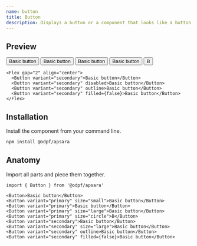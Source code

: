 ```yaml
---
name: button
title: Button
description: Displays a button or a component that looks like a button.
---
```

## Preview

<Preview>
  <Flex
    css={{
      flexDirection: "column",
      alignItems: "center",
      gap: "$3",
    }}
  >
    <Flex gap="2" align="center">
      <Button>Basic button</Button>
      <Button variant="primary" size="small">Basic button</Button>
      <Button variant="primary">Basic button</Button>
      <Button variant="primary" size="large">Basic button</Button>
      <Button variant="primary" size="circle">B</Button>
    </Flex>

    <Flex gap="2" align="center">
      <Button variant="secondary">Basic button</Button>
      <Button variant="secondary" disabled>Basic button</Button>
      <Button variant="secondary" outline>Basic button</Button>
      <Button variant="secondary" filled={false}>Basic button</Button>
    </Flex>

  </Flex>
</Preview>

## Installation

Install the component from your command line.

```bash
npm install @odpf/apsara
```


## Anatomy
Import all parts and piece them together.

```tsx outline=true
import { Button } from '@odpf/apsara'

<Button>Basic button</Button>
<Button variant="primary" size="small">Basic button</Button>
<Button variant="primary">Basic button</Button>
<Button variant="primary" size="large">Basic button</Button>
<Button variant="primary" size="circle">B</Button>
<Button variant="secondary">Basic button</Button>
<Button variant="secondary" size="large">Basic button</Button>
<Button variant="secondary" outline>Basic button</Button>
<Button variant="secondary" filled={false}>Basic button</Button>
```
